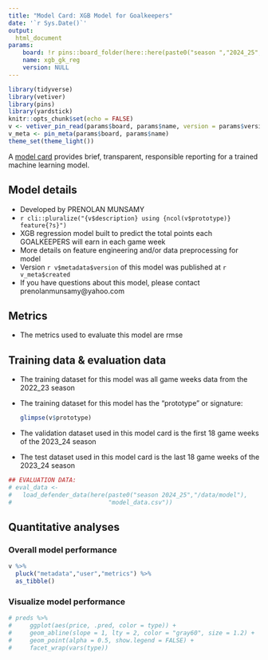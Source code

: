 ```yaml
---
title: "Model Card: XGB Model for Goalkeepers"
date: '`r Sys.Date()`'
output: 
  html_document
params:
    board: !r pins::board_folder(here::here(paste0("season ","2024_25","/models")))
    name: xgb_gk_reg
    version: NULL
---
```


```r
library(tidyverse)
library(vetiver)
library(pins)
library(yardstick)
knitr::opts_chunk$set(echo = FALSE)
v <- vetiver_pin_read(params$board, params$name, version = params$version)
v_meta <- pin_meta(params$board, params$name)
theme_set(theme_light())
```

A [model card](https://doi.org/10.1145/3287560.3287596) provides brief, transparent, responsible reporting for a trained machine learning model.

## Model details

- Developed by PRENOLAN MUNSAMY
- `r cli::pluralize("{v$description} using {ncol(v$prototype)} feature{?s}")`
- XGB regression model built to predict the total points each GOALKEEPERS will earn in each game week
- More details on feature engineering and/or data preprocessing for model
- Version `r v$metadata$version` of this model was published at `r v_meta$created`
- If you have questions about this model, please contact prenolanmunsamy@yahoo.com

## Metrics

- The metrics used to evaluate this model are rmse

## Training data & evaluation data

- The training dataset for this model was all game weeks data from the 2022_23 season
- The training dataset for this model has the "prototype" or signature:

    ```r
    glimpse(v$prototype)
    ```

- The validation dataset used in this model card is the first 18 game weeks of the 2023_24 season
- The test dataset used in this model card is the last 18 game weeks of the 2023_24 season

```r
## EVALUATION DATA:
# eval_data <- 
#   load_defender_data(here(paste0("season 2024_25","/data/model"),
#                           "model_data.csv"))

```


## Quantitative analyses {.tabset}

### Overall model performance

```r
v %>% 
  pluck("metadata","user","metrics") %>% 
  as_tibble()
```

### Visualize model performance

```r
# preds %>%
#     ggplot(aes(price, .pred, color = type)) +
#     geom_abline(slope = 1, lty = 2, color = "gray60", size = 1.2) +
#     geom_point(alpha = 0.5, show.legend = FALSE) +
#     facet_wrap(vars(type))
```



